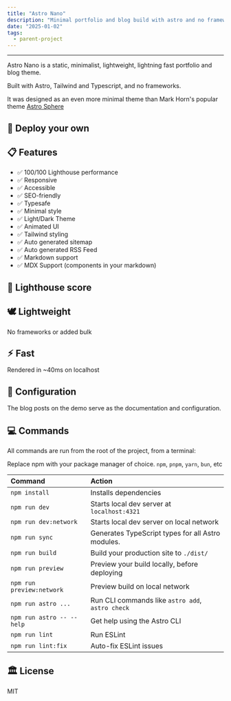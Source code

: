 ```yaml
---
title: "Astro Nano"
description: "Minimal portfolio and blog build with astro and no frameworks."
date: "2025-01-02"
tags:
  - parent-project
---
```



---

<MdxPublicImage src="/projects/astro-nano/astro-nano.png"  />

Astro Nano is a static, minimalist, lightweight, lightning fast portfolio and blog theme.

Built with Astro, Tailwind and Typescript, and no frameworks.

It was designed as an even more minimal theme than Mark Horn's popular theme [Astro Sphere](https://github.com/markhorn-dev/astro-sphere)

## 🚀 Deploy your own

<div class="flex gap-2">
  <a target="_blank" aria-label="Deploy with Vercel" href="https://vercel.com/new/clone?repository-url=https://github.com/markhorn-dev/astro-nano">
    <MdxPublicImage src="/projects/deploy_vercel.svg" />
  </a>
  <a target="_blank" aria-label="Deploy with Netlify" href="https://app.netlify.com/start/deploy?repository=https://github.com/markhorn-dev/astro-nano">
   <MdxPublicImage src="/projects/deploy_netlify.svg" />
  </a>
</div>

## 📋 Features

- ✅ 100/100 Lighthouse performance
- ✅ Responsive
- ✅ Accessible
- ✅ SEO-friendly
- ✅ Typesafe
- ✅ Minimal style
- ✅ Light/Dark Theme
- ✅ Animated UI
- ✅ Tailwind styling
- ✅ Auto generated sitemap
- ✅ Auto generated RSS Feed
- ✅ Markdown support
- ✅ MDX Support (components in your markdown)

## 💯 Lighthouse score

<MdxPublicImage src="/projects/astro-nano/astro-nano-lighthouse.jpg"  />

## 🕊️ Lightweight

No frameworks or added bulk

## ⚡︎ Fast

Rendered in ~40ms on localhost

## 📄 Configuration

The blog posts on the demo serve as the documentation and configuration.

## 💻 Commands

All commands are run from the root of the project, from a terminal:

Replace npm with your package manager of choice. `npm`, `pnpm`, `yarn`, `bun`, etc

| Command                   | Action                                            |
| :------------------------ | :------------------------------------------------ |
| `npm install`             | Installs dependencies                             |
| `npm run dev`             | Starts local dev server at `localhost:4321`       |
| `npm run dev:network`     | Starts local dev server on local network          |
| `npm run sync`            | Generates TypeScript types for all Astro modules. |
| `npm run build`           | Build your production site to `./dist/`           |
| `npm run preview`         | Preview your build locally, before deploying      |
| `npm run preview:network` | Preview build on local network                    |
| `npm run astro ...`       | Run CLI commands like `astro add`, `astro check`  |
| `npm run astro -- --help` | Get help using the Astro CLI                      |
| `npm run lint`            | Run ESLint                                        |
| `npm run lint:fix`        | Auto-fix ESLint issues                            |

## 🏛️ License

MIT
